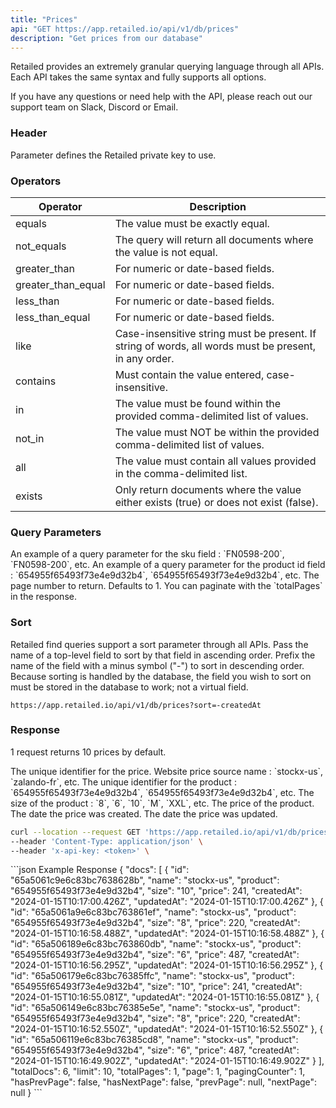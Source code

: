 ```yaml
---
title: "Prices"
api: "GET https://app.retailed.io/api/v1/db/prices"
description: "Get prices from our database"
---
```


Retailed provides an extremely granular querying language through all APIs. Each API takes the same syntax and fully supports all options.

<Tip>If you have any questions or need help with the API, please reach out our support team on Slack, Discord or Email.</Tip>


### Header

<ParamField header="x-api-key" type="string" required={true}>
    Parameter defines the Retailed private key to use.
</ParamField>

### Operators

| Operator           | Description                                                                                           |
|--------------------|-------------------------------------------------------------------------------------------------------|
| equals             | The value must be exactly equal.                                                                      |
| not_equals         | The query will return all documents where the value is not equal.                                     |
| greater_than       | For numeric or date-based fields.                                                                     |
| greater_than_equal | For numeric or date-based fields.                                                                     |
| less_than          | For numeric or date-based fields.                                                                     |
| less_than_equal    | For numeric or date-based fields.                                                                     |
| like               | Case-insensitive string must be present. If string of words, all words must be present, in any order. |
| contains           | Must contain the value entered, case-insensitive.                                                     |
| in                 | The value must be found within the provided comma-delimited list of values.                           |
| not_in             | The value must NOT be within the provided comma-delimited list of values.                             |
| all                | The value must contain all values provided in the comma-delimited list.                               |
| exists             | Only return documents where the value either exists (true) or does not exist (false).                 |

### Query Parameters

<ParamField query="where[or][0][and][0][product.sku][equals]" type="string" optional={true} placeholder="FN0598-200">
    An example of a query parameter for the sku field : `FN0598-200`, `FN0598-200`, etc.
</ParamField>

<ParamField query="where[or][0][and][0][product][equals]" type="string" optional={true} placeholder="654955f65493f73e4e9d32b4">
    An example of a query parameter for the product id field : `654955f65493f73e4e9d32b4`, `654955f65493f73e4e9d32b4`, etc.
</ParamField>

<ParamField query="page" type="number" optional={true} placeholder="1">
    The page number to return. Defaults to 1. You can paginate with the `totalPages` in the response.
</ParamField>

### Sort

Retailed find queries support a sort parameter through all APIs. Pass the name of a top-level field to sort by that field in ascending order.
Prefix the name of the field with a minus symbol ("-") to sort in descending order.
Because sorting is handled by the database, the field you wish to sort on must be stored in the database to work; not a virtual field.

`https://app.retailed.io/api/v1/db/prices?sort=-createdAt`

### Response

<Info>1 request returns 10 prices by default.</Info>

<ResponseField name="prices" type="Prices Object">
    <Expandable title="docs">
        <ResponseField name="id" type="string">
            The unique identifier for the price.
        </ResponseField>
        <ResponseField name="name" type="string">
            Website price source name : `stockx-us`, `zalando-fr`, etc.
        </ResponseField>
        <ResponseField name="product" type="string">
            The unique identifier for the product : `654955f65493f73e4e9d32b4`, `654955f65493f73e4e9d32b4`, etc.
        </ResponseField>
        <ResponseField name="size" type="string">
            The size of the product : `8`, `6`, `10`, `M`, `XXL`, etc.
        </ResponseField>
        <ResponseField name="price" type="number">
            The price of the product.
        </ResponseField>
        <ResponseField name="createdAt" type="date">
            The date the price was created.
        </ResponseField>
        <ResponseField name="updatedAt" type="date">
            The date the price was updated.
        </ResponseField>
    </Expandable>
</ResponseField>

<RequestExample>

```bash Request prices by sku and filters sizes and date
curl --location --request GET 'https://app.retailed.io/api/v1/db/prices?where[or][0][and][0][product.sku][equals]=FN0598-200&where[or][0][and][0][size][in]=8,6,10&sort=-createdAt' \
--header 'Content-Type: application/json' \
--header 'x-api-key: <token>' \
```



</RequestExample>


<ResponseExample>
```json Example Response
{
    "docs": [
        {
            "id": "65a5061c9e6c83bc7638628b",
            "name": "stockx-us",
            "product": "654955f65493f73e4e9d32b4",
            "size": "10",
            "price": 241,
            "createdAt": "2024-01-15T10:17:00.426Z",
            "updatedAt": "2024-01-15T10:17:00.426Z"
        },
        {
            "id": "65a5061a9e6c83bc763861ef",
            "name": "stockx-us",
            "product": "654955f65493f73e4e9d32b4",
            "size": "8",
            "price": 220,
            "createdAt": "2024-01-15T10:16:58.488Z",
            "updatedAt": "2024-01-15T10:16:58.488Z"
        },
        {
            "id": "65a506189e6c83bc763860db",
            "name": "stockx-us",
            "product": "654955f65493f73e4e9d32b4",
            "size": "6",
            "price": 487,
            "createdAt": "2024-01-15T10:16:56.295Z",
            "updatedAt": "2024-01-15T10:16:56.295Z"
        },
        {
            "id": "65a506179e6c83bc76385ffc",
            "name": "stockx-us",
            "product": "654955f65493f73e4e9d32b4",
            "size": "10",
            "price": 241,
            "createdAt": "2024-01-15T10:16:55.081Z",
            "updatedAt": "2024-01-15T10:16:55.081Z"
        },
        {
            "id": "65a506149e6c83bc76385e5e",
            "name": "stockx-us",
            "product": "654955f65493f73e4e9d32b4",
            "size": "8",
            "price": 220,
            "createdAt": "2024-01-15T10:16:52.550Z",
            "updatedAt": "2024-01-15T10:16:52.550Z"
        },
        {
            "id": "65a506119e6c83bc76385cd8",
            "name": "stockx-us",
            "product": "654955f65493f73e4e9d32b4",
            "size": "6",
            "price": 487,
            "createdAt": "2024-01-15T10:16:49.902Z",
            "updatedAt": "2024-01-15T10:16:49.902Z"
        }
    ],
    "totalDocs": 6,
    "limit": 10,
    "totalPages": 1,
    "page": 1,
    "pagingCounter": 1,
    "hasPrevPage": false,
    "hasNextPage": false,
    "prevPage": null,
    "nextPage": null
}
```
</ResponseExample>
